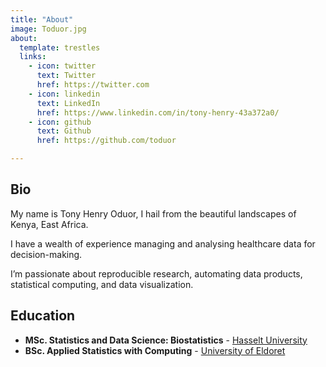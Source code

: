 ```yaml
---
title: "About"
image: Toduor.jpg
about:
  template: trestles
  links:
    - icon: twitter
      text: Twitter
      href: https://twitter.com
    - icon: linkedin
      text: LinkedIn
      href: https://www.linkedin.com/in/tony-henry-43a372a0/
    - icon: github
      text: Github
      href: https://github.com/toduor

---
```


## Bio

My name is Tony Henry Oduor, I hail from the beautiful landscapes of Kenya, East Africa.

I have a wealth of experience managing and analysing healthcare data for decision-making.

I'm passionate about reproducible research, automating data products, statistical computing, and data visualization.

## Education

-   **MSc. Statistics and Data Science: Biostatistics** - [Hasselt University](https://www.uhasselt.be/en)
-   **BSc. Applied Statistics with Computing** - [University of Eldoret](https://www.uoeld.ac.ke/)